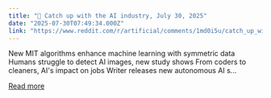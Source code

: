 ```yaml
---
title: "🚨 Catch up with the AI industry, July 30, 2025"
date: "2025-07-30T07:49:34.000Z"
link: "https://www.reddit.com/r/artificial/comments/1md0i5u/catch_up_with_the_ai_industry_july_30_2025/"
---
```


New MIT algorithms enhance machine learning with symmetric data
 Humans struggle to detect AI images, new study shows
 From coders to cleaners, AI's impact on jobs
 Writer releases new autonomous AI s...

[Read more](https://www.reddit.com/r/artificial/comments/1md0i5u/catch_up_with_the_ai_industry_july_30_2025/)
